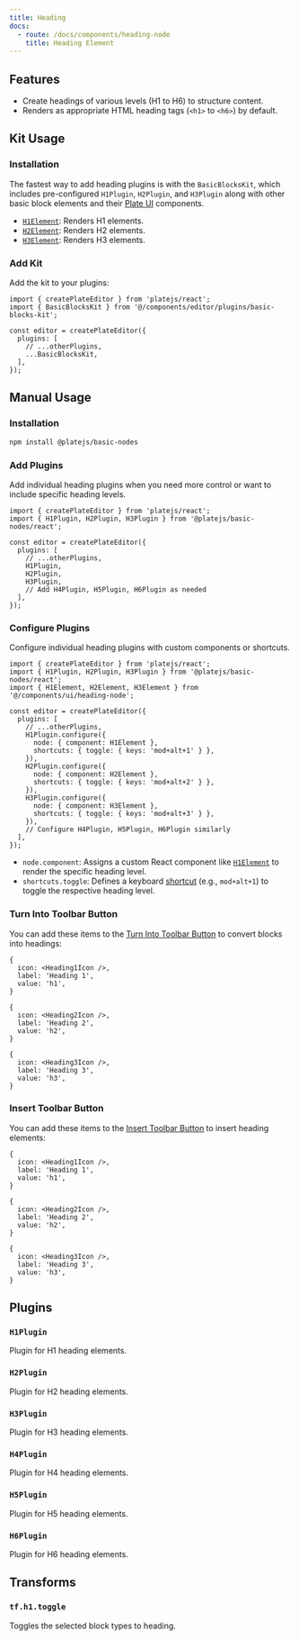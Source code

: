 ```yaml
---
title: Heading
docs:
  - route: /docs/components/heading-node
    title: Heading Element
---
```


<ComponentPreview name="basic-blocks-demo" />

<PackageInfo>

## Features

- Create headings of various levels (H1 to H6) to structure content.
- Renders as appropriate HTML heading tags (`<h1>` to `<h6>`) by default.

</PackageInfo>

## Kit Usage

<Steps>

### Installation

The fastest way to add heading plugins is with the `BasicBlocksKit`, which includes pre-configured `H1Plugin`, `H2Plugin`, and `H3Plugin` along with other basic block elements and their [Plate UI](/docs/installation/plate-ui) components.

<ComponentSource name="basic-blocks-kit" />

- [`H1Element`](/docs/components/heading-node): Renders H1 elements.
- [`H2Element`](/docs/components/heading-node): Renders H2 elements.
- [`H3Element`](/docs/components/heading-node): Renders H3 elements.

### Add Kit

Add the kit to your plugins:

```tsx
import { createPlateEditor } from 'platejs/react';
import { BasicBlocksKit } from '@/components/editor/plugins/basic-blocks-kit';

const editor = createPlateEditor({
  plugins: [
    // ...otherPlugins,
    ...BasicBlocksKit,
  ],
});
```

</Steps>

## Manual Usage

<Steps>

### Installation

```bash
npm install @platejs/basic-nodes
```

### Add Plugins

Add individual heading plugins when you need more control or want to include specific heading levels.

```tsx
import { createPlateEditor } from 'platejs/react';
import { H1Plugin, H2Plugin, H3Plugin } from '@platejs/basic-nodes/react';

const editor = createPlateEditor({
  plugins: [
    // ...otherPlugins,
    H1Plugin,
    H2Plugin,
    H3Plugin,
    // Add H4Plugin, H5Plugin, H6Plugin as needed
  ],
});
```

### Configure Plugins

Configure individual heading plugins with custom components or shortcuts.

```tsx
import { createPlateEditor } from 'platejs/react';
import { H1Plugin, H2Plugin, H3Plugin } from '@platejs/basic-nodes/react';
import { H1Element, H2Element, H3Element } from '@/components/ui/heading-node';

const editor = createPlateEditor({
  plugins: [
    // ...otherPlugins,
    H1Plugin.configure({
      node: { component: H1Element },
      shortcuts: { toggle: { keys: 'mod+alt+1' } },
    }),
    H2Plugin.configure({
      node: { component: H2Element },
      shortcuts: { toggle: { keys: 'mod+alt+2' } },
    }),
    H3Plugin.configure({
      node: { component: H3Element },
      shortcuts: { toggle: { keys: 'mod+alt+3' } },
    }),
    // Configure H4Plugin, H5Plugin, H6Plugin similarly
  ],
});
```

- `node.component`: Assigns a custom React component like [`H1Element`](/docs/components/heading-node) to render the specific heading level.
- `shortcuts.toggle`: Defines a keyboard [shortcut](/docs/plugin-shortcuts) (e.g., `mod+alt+1`) to toggle the respective heading level.

### Turn Into Toolbar Button

You can add these items to the [Turn Into Toolbar Button](/docs/toolbar#turn-into-toolbar-button) to convert blocks into headings:

```tsx
{
  icon: <Heading1Icon />,
  label: 'Heading 1',
  value: 'h1',
}
```

```tsx
{
  icon: <Heading2Icon />,
  label: 'Heading 2',
  value: 'h2',
}
```

```tsx
{
  icon: <Heading3Icon />,
  label: 'Heading 3',
  value: 'h3',
}
```

### Insert Toolbar Button

You can add these items to the [Insert Toolbar Button](/docs/toolbar#insert-toolbar-button) to insert heading elements:

```tsx
{
  icon: <Heading1Icon />,
  label: 'Heading 1',
  value: 'h1',
}
```

```tsx
{
  icon: <Heading2Icon />,
  label: 'Heading 2',
  value: 'h2',
}
```

```tsx
{
  icon: <Heading3Icon />,
  label: 'Heading 3',
  value: 'h3',
}
```

</Steps>

## Plugins

### `H1Plugin`

Plugin for H1 heading elements.

### `H2Plugin`

Plugin for H2 heading elements.

### `H3Plugin`

Plugin for H3 heading elements.

### `H4Plugin`

Plugin for H4 heading elements.

### `H5Plugin`

Plugin for H5 heading elements.

### `H6Plugin`

Plugin for H6 heading elements.

## Transforms

### `tf.h1.toggle`

Toggles the selected block types to heading.
